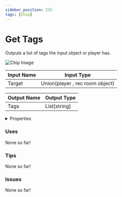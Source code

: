 ```yaml
---
sidebar_position: 215
tags: [Chip]
---
```


# Get Tags

Outputs a list of tags the input object or player has.



![Chip Image](/svg/e67cfcb7-03e8-4152-ba41-af8ca61d93fb.svg)

| Input Name | Input Type |
|-----------|-----------|
| Target | Union(player , rec room object) |

| Output Name | Output Type |
|-----------|-----------|
| Tags | List[string] |


<details>
  <summary>Properties</summary>
  <div>
    <div>
    <table>
      <thead>
        <tr>
          <th>Is beta required?</th>
          <th>❌</th>
        </tr>
        <tr>
          <th>Is this chip a trolling risk?</th>
          <th>❌</th>
        </tr>
        <tr>
          <th>Chip UUPD</th>
          <th>._uuid</th>
        </tr>
      </thead>
    </table>
    </div>
  </div>
</details>

### Uses

None so far!

### Tips

None so far!

### Issues

None so far!